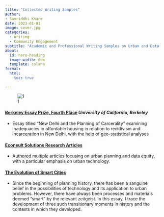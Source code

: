 ```yaml
---
title: "Collected Writing Samples"
author:
- Samriddhi Khare
date: 2021-01-01
image: cover.jpg
categories:
  - Writing 
  - Community Engagement 
subtitle: "Academic and Professional Writing Samples on Urban and Data Equity."
about:
  id: hero-heading
  image-width: 0em
  template: solana
format:
  html:
    toc: true

---
```



![1](cover.jpg)


#### <b>[Berkeley Essay Prize, Fourth Place](https://berkeleyprize.org/competition/essay/2022/winning-essays/samriddhi-khare-and-jiya-anand-essay)</b> *University of California, Berkeley*
* Essay titled “New Delhi and the Planning of Carcerality” examining inadequacies in affordable housing in relation to recidivism and incarceration in New Delhi, with the help of geo-statistical analyses   

#### <b>[Econsult Solutions Research Articles](https://econsultsolutions.com/?s=samriddhi+khare)</b> 
* Authored multiple articles focusing on urban planning and data equity, with a particular emphasis on urban technology.

#### <b>[The Evolution of Smart Cities](https://github.com/samriddhikhar3/samriddhikhar3.github.io/blob/main/portfolio/8_Writing/khare_samriddhi_evolutionofsmartcities.pdf)</b>
*  Since the beginning of planning history, there has been a sanguine belief in the possibilities of technology and its application to urban problems. However, there have always been processes and materials deemed “smart” by the relevant zeitgeist. In this essay, I trace the development of three such transitionary moments in history and the contexts in which they developed. 


